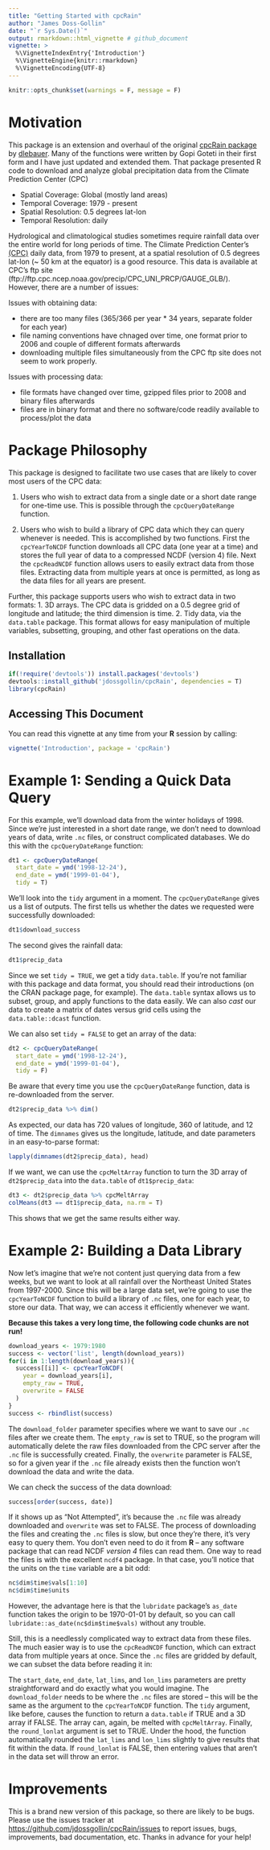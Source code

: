 ```yaml
---
title: "Getting Started with cpcRain"
author: "James Doss-Gollin"
date: "`r Sys.Date()`"
output: rmarkdown::html_vignette # github_document
vignette: >
  %\VignetteIndexEntry{'Introduction'}
  %\VignetteEngine{knitr::rmarkdown}
  %\VignetteEncoding{UTF-8}
---
```


```r
knitr::opts_chunk$set(warnings = F, message = F)
```


# Motivation

This package is an extension and overhaul of the original [cpcRain package](https://github.com/dlebauer/cpcRain) by [dlebauer](https://github.com/dlebauer).
Many of the functions were written by Gopi Goteti in their first form and I have just updated and extended them.
That package presented R code to download and analyze global precipitation data from the Climate Prediction Center (CPC)

* Spatial Coverage: Global (mostly land areas)
* Temporal Coverage: 1979 - present
* Spatial Resolution: 0.5 degrees lat-lon
* Temporal Resolution: daily

Hydrological and climatological studies sometimes require rainfall data over the entire world for long periods of time. 
The Climate Prediction Center's [(CPC)](http://www.cpc.ncep.noaa.gov/) daily data, from 1979 to present, at a spatial resolution of 0.5 degrees lat-lon (~ 50 km at the equator) is a good resource. 
This data is available at CPC's ftp site (ftp://ftp.cpc.ncep.noaa.gov/precip/CPC_UNI_PRCP/GAUGE_GLB/). However, there are a number of issues:

Issues with obtaining data:

* there are too many files (365/366 per year * 34 years, separate folder for each year)
* file naming conventions have chnaged over time, one format prior to 2006 and couple of different formats afterwards
* downloading multiple files simultaneously from the CPC ftp site does not seem to work properly.

Issues with processing data:

* file formats have changed over time, gzipped files prior to 2008 and binary files afterwards
* files are in binary format and there no software/code readily available to process/plot the data

# Package Philosophy

This package is designed to facilitate two use cases that are likely to cover most users of the CPC data:

1.  Users who wish to extract data from a single date or a short date range for one-time use. This is possible through the `cpcQueryDateRange` function.

2.  Users who wish to build a library of CPC data which they can query whenever is needed. This is accomplished by two functions. First the `cpcYearToNCDF` function downloads all CPC data (one year at a time) and stores the full year of data to a compressed NCDF (version 4) file. Next the `cpcReadNCDF` function allows users to easily extract data from those files. Extracting data from multiple years at once is permitted, as long as the data files for all years are present.

Further, this package supports users who wish to extract data in two formats:
1. 3D arrays. The CPC data is gridded on a 0.5 degree grid of longitude and latitude; the third dimension is time.
2. Tidy data, via the `data.table` package. This format allows for easy manipulation of multiple variables, subsetting, grouping, and other fast operations on the data.

## Installation

```r
if(!require('devtools')) install.packages('devtools')
devtools::install_github('jdossgollin/cpcRain', dependencies = T)
library(cpcRain)
```

## Accessing This Document

You can read this vignette at any time from your **R** session by calling:

```r
vignette('Introduction', package = 'cpcRain')
```


# Example 1: Sending a Quick Data Query

For this example, we'll download data from the winter holidays of 1998.
Since we're just interested in a short date range, we don't need to download years of data, write `.nc` files, or construct complicated databases.
We do this with the `cpcQueryDateRange` function:

```r
dt1 <- cpcQueryDateRange(
  start_date = ymd('1998-12-24'),
  end_date = ymd('1999-01-04'),
  tidy = T)
```

We'll look into the `tidy` argument in a moment.
The `cpcQueryDateRange` gives us a list of outputs. 
The first tells us whether the dates we requested were successfully downloaded:

```r
dt1$download_success
```

The second gives the rainfall data:

```r
dt1$precip_data
```

Since we set `tidy = TRUE`, we get a tidy `data.table`.
If you're not familiar with this package and data format, you should read their introductions (on the CRAN package page, for example).
The `data.table` syntax allows us to subset, group, and apply functions to the data easily.
We can also _cast_ our data to create a matrix of dates versus grid cells using the `data.table::dcast` function.

We can also set `tidy = FALSE` to get an array of the data:

```r
dt2 <- cpcQueryDateRange(
  start_date = ymd('1998-12-24'),
  end_date = ymd('1999-01-04'),
  tidy = F)
```

Be aware that every time you use the `cpcQueryDateRange` function, data is re-downloaded from the server.


```r
dt2$precip_data %>% dim()
```

As expected, our data has 720 values of longitude, 360 of latitude, and 12 of time.
The `dimnames` gives us the longitude, latitude, and date parameters in an easy-to-parse format:

```r
lapply(dimnames(dt2$precip_data), head)
```

If we want, we can use the `cpcMeltArray` function to turn the 3D array of `dt2$precip_data` into the `data.table` of `dt1$precip_data`:

```r
dt3 <- dt2$precip_data %>% cpcMeltArray
colMeans(dt3 == dt1$precip_data, na.rm = T)
```

This shows that we get the same results either way.


# Example 2: Building a Data Library

Now let's imagine that we're not content just querying data from a few weeks, but we want to look at all rainfall over the Northeast United States from 1997-2000.
Since this will be a large data set, we're going to use the `cpcYearToNCDF` function to build a library of `.nc` files, one for each year, to store our data.
That way, we can access it efficiently whenever we want.

**Because this takes a very long time, the following code chunks are not run!**

```r
download_years <- 1979:1980
success <- vector('list', length(download_years))
for(i in 1:length(download_years)){
  success[[i]] <- cpcYearToNCDF(
    year = download_years[i],
    empty_raw = TRUE,
    overwrite = FALSE
  )
}
success <- rbindlist(success)
```

The `download_folder` parameter specifies where we want to save our `.nc` files after we create them.
The `empty_raw` is set to TRUE, so the program will automatically delete the raw files downloaded from the CPC server after the `.nc` file is successfully created.
Finally, the `overwrite` parameter is FALSE, so for a given year if the `.nc` file already exists then the function won't download the data and write the data.

We can check the success of the data download:

```r
success[order(success, date)]
```

If it shows up as "Not Attempted", it's because the `.nc` file was already downloaded and `overwrite` was set to FALSE.
The process of downloading the files and creating the `.nc` files is slow, but once they're there, it's very easy to query them.
You don't even need to do it from **R** -- any software package that can read NCDF _version 4_ files can read them.
One way to read the files is with the excellent `ncdf4` package.
In that case, you'll notice that the units on the `time` variable are a bit odd:

```r
nc$dim$time$vals[1:10]
nc$dim$time$units
```

However, the advantage here is that the `lubridate` package's `as_date` function takes the origin to be 1970-01-01 by default, so you can call `lubridate::as_date(nc$dim$time$vals)` without any trouble.

Still, this is a needlessly complicated way to extract data from these files.
The much easier way is to use the `cpcReadNCDF` function, which can extract data from multiple years at once.
Since the `.nc` files are gridded by default, we can subset the data before reading it in:

The `start_date`, `end_date`, `lat_lims`, and `lon_lims` parameters are pretty straightforward and do exactly what you would imagine.
The `download_folder` needs to be where the `.nc` files are stored -- this will be the same as the argument to the `cpcYearToNCDF` function.
The `tidy` argument, like before, causes the function to return a `data.table` if TRUE and a 3D array if FALSE.
The array can, again, be melted with `cpcMeltArray`.
Finally, the `round_lonlat` argument is set to TRUE.
Under the hood, the function automatically rounded the `lat_lims` and `lon_lims` slightly to give results that fit within the data.
If `round_lonlat` is FALSE, then entering values that aren't in the data set will throw an error.


# Improvements

This is a brand new version of this package, so there are likely to be bugs.
Please use the issues tracker at [https://github.com/jdossgollin/cpcRain/issues](https://github.com/jdossgollin/cpcRain/issues) to report issues, bugs, improvements, bad documentation, etc.
Thanks in advance for your help!

